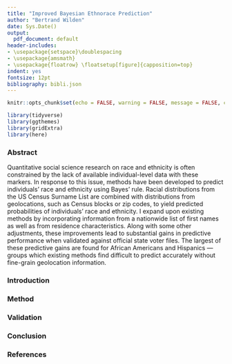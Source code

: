 ```yaml
---
title: "Improved Bayesian Ethnorace Prediction"
author: "Bertrand Wilden"
date: Sys.Date()
output:
  pdf_document: default
header-includes:
- \usepackage{setspace}\doublespacing
- \usepackage{amsmath}
- \usepackage{floatrow} \floatsetup[figure]{capposition=top}
indent: yes
fontsize: 12pt
bibliography: bibli.json
---
```


```r
knitr::opts_chunk$set(echo = FALSE, warning = FALSE, message = FALSE, cache.lazy = FALSE)
```

```r
library(tidyverse)
library(ggthemes)
library(gridExtra)
library(here)
```


### Abstract

Quantitative social science research on race and ethnicity is often constrained by the lack of available individual-level data with these markers. In response to this issue, methods have been developed to predict individuals' race and ethnicity using Bayes' rule. Racial distributions from the US Census Surname List are combined with distributions from geolocations, such as Census blocks or zip codes, to yield predicted probabilities of individuals' race and ethnicity. I expand upon existing methods by incorporating information from a nationwide list of first names as well as from residence characteristics. Along with some other adjustments, these improvements lead to substantial gains in predictive performance when validated against official state voter files. The largest of these predictive gains are found for African Americans and Hispanics — groups which existing methods find difficult to predict accurately without fine-grain geolocation information.

### Introduction



### Method



### Validation



### Conclusion



### References

